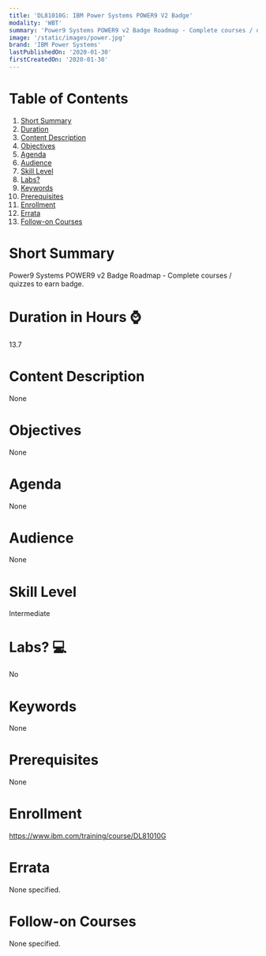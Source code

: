 ```yaml
---
title: 'DL81010G: IBM Power Systems POWER9 V2 Badge'
modality: 'WBT'
summary: 'Power9 Systems POWER9 v2 Badge Roadmap - Complete courses / quizzes to earn badge.'
image: '/static/images/power.jpg'
brand: 'IBM Power Systems'
lastPublishedOn: '2020-01-30'
firstCreatedOn: '2020-01-30'
---
```

# Table of Contents
1.  [Short Summary](#short-summary)
2.  [Duration](#duration-in-hours-)
3.  [Content Description](#content-description)
4.  [Objectives](#objectives)
5.  [Agenda](#agenda)
6.  [Audience](#audience)
7.  [Skill Level](#skill-level)
8.  [Labs?](#labs-)
9.  [Keywords](#keywords)
10. [Prerequisites](#prerequisites)
11. [Enrollment](#enrollment)
12. [Errata](#errata)
13. [Follow-on Courses](#follow-on-courses)

# Short Summary
Power9 Systems POWER9 v2 Badge Roadmap - Complete courses / quizzes to earn badge.

# Duration in Hours ⌚
13.7

# Content Description
None

# Objectives
None

# Agenda
None

# Audience
None

# Skill Level
Intermediate

# Labs? 💻
No

# Keywords
None

# Prerequisites
None

# Enrollment
https://www.ibm.com/training/course/DL81010G

# Errata
None specified.

# Follow-on Courses
None specified.

